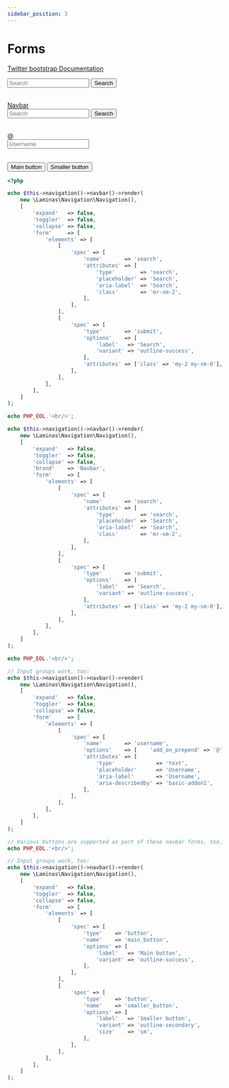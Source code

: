 ```yaml
---
sidebar_position: 3
---
```



# Forms

[Twitter bootstrap Documentation](https://getbootstrap.com/docs/4.5/components/navbar/#forms)

<Tabs>
<TabItem value="result" label="Result" default><HtmlCode bootstrapVersion="4.5"><nav class="bg-light navbar navbar-light">
    <form action="" method="POST" name="form" role="form" class="form-inline" id="form">
        <input name="search" type="search" placeholder="Search" aria-label="Search" class="form-control mr-sm-2" value=""/>
        <button type="submit" name="submit" class="btn btn-outline-success my-2 my-sm-0" value="">Search</button>
    </form>
</nav>
<br/>
<nav class="bg-light navbar navbar-light">
    <a class="navbar-brand" href="#">Navbar</a>
    <form action="" method="POST" name="form" role="form" class="form-inline" id="form">
        <input name="search" type="search" placeholder="Search" aria-label="Search" class="form-control mr-sm-2" value=""/>
        <button type="submit" name="submit" class="btn btn-outline-success my-2 my-sm-0" value="">Search</button>
    </form>
</nav>
<br/>
<nav class="bg-light navbar navbar-light">
    <form action="" method="POST" name="form" role="form" class="form-inline" id="form">
        <div class="input-group">
            <div class="input-group-prepend">
                <div class="input-group-text" id="basic-addon1">
                    @
                </div>
            </div>
            <input name="username" type="text" placeholder="Username" aria-label="Username" aria-describedby="basic-addon1" class="form-control" value=""/>
        </div>
    </form>
</nav>
<br/>
<nav class="bg-light navbar navbar-light">
    <form action="" method="POST" name="form" role="form" class="form-inline" id="form">
        <button type="button" name="main_button" class="btn btn-outline-success" value="">Main button</button>
        <button type="button" name="smaller_button" class="btn btn-outline-secondary btn-sm" value="">Smaller button</button>
    </form>
</nav></HtmlCode></TabItem>
<TabItem value="source" label="Source">

```php
<?php

echo $this->navigation()->navbar()->render(
    new \Laminas\Navigation\Navigation(),
    [
        'expand'   => false,
        'toggler'  => false,
        'collapse' => false,
        'form'     => [
            'elements' => [
                [
                    'spec' => [
                        'name'       => 'search',
                        'attributes' => [
                            'type'        => 'search',
                            'placeholder' => 'Search',
                            'aria-label'  => 'Search',
                            'class'       => 'mr-sm-2',
                        ],
                    ],
                ],
                [
                    'spec' => [
                        'type'       => 'submit',
                        'options'    => [
                            'label'   => 'Search',
                            'variant' => 'outline-success',
                        ],
                        'attributes' => ['class' => 'my-2 my-sm-0'],
                    ],
                ],
            ],
        ],
    ]
);

echo PHP_EOL.'<br/>';

echo $this->navigation()->navbar()->render(
    new \Laminas\Navigation\Navigation(),
    [
        'expand'   => false,
        'toggler'  => false,
        'collapse' => false,
        'brand'    => 'Navbar',
        'form'     => [
            'elements' => [
                [
                    'spec' => [
                        'name'       => 'search',
                        'attributes' => [
                            'type'        => 'search',
                            'placeholder' => 'Search',
                            'aria-label'  => 'Search',
                            'class'       => 'mr-sm-2',
                        ],
                    ],
                ],
                [
                    'spec' => [
                        'type'       => 'submit',
                        'options'    => [
                            'label'   => 'Search',
                            'variant' => 'outline-success',
                        ],
                        'attributes' => ['class' => 'my-2 my-sm-0'],
                    ],
                ],
            ],
        ],
    ]
);

echo PHP_EOL.'<br/>';

// Input groups work, too:
echo $this->navigation()->navbar()->render(
    new \Laminas\Navigation\Navigation(),
    [
        'expand'   => false,
        'toggler'  => false,
        'collapse' => false,
        'form'     => [
            'elements' => [
                [
                    'spec' => [
                        'name'       => 'username',
                        'options'    => [    'add_on_prepend' => '@'    ],
                        'attributes' => [
                            'type'             => 'text',
                            'placeholder'      => 'Username',
                            'aria-label'       => 'Username',
                            'aria-describedby' => 'basic-addon1',
                        ],
                    ],
                ],
            ],
        ],
    ]
);

// Various buttons are supported as part of these navbar forms, too.
echo PHP_EOL.'<br/>';

// Input groups work, too:
echo $this->navigation()->navbar()->render(
    new \Laminas\Navigation\Navigation(),
    [
        'expand'   => false,
        'toggler'  => false,
        'collapse' => false,
        'form'     => [
            'elements' => [
                [
                    'spec' => [
                        'type'    => 'button',
                        'name'    => 'main_button',
                        'options' => [
                            'label'   => 'Main button',
                            'variant' => 'outline-success',
                        ],
                    ],
                ],
                [
                    'spec' => [
                        'type'    => 'button',
                        'name'    => 'smaller_button',
                        'options' => [
                            'label'   => 'Smaller button',
                            'variant' => 'outline-secondary',
                            'size'    => 'sm',
                        ],
                    ],
                ],
            ],
        ],
    ]
);

```

</TabItem>
</Tabs>
